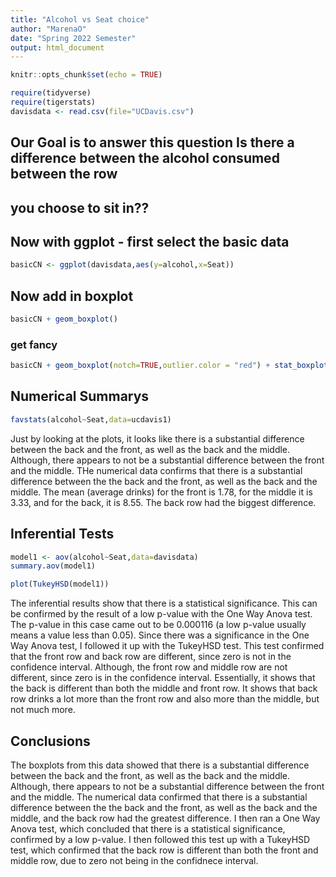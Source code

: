```yaml
---
title: "Alcohol vs Seat choice"
author: "MarenaO"
date: "Spring 2022 Semester"
output: html_document
---
```


```r
knitr::opts_chunk$set(echo = TRUE)
```

```r
require(tidyverse)
require(tigerstats)
davisdata <- read.csv(file="UCDavis.csv")
```
## Our Goal is to answer this question Is there a difference between the alcohol consumed between the row
## you choose to sit in??

## Now with ggplot - first select the basic data

```r
basicCN <- ggplot(davisdata,aes(y=alcohol,x=Seat))
```
## Now add in boxplot

```r
basicCN + geom_boxplot()
```
  
  
### get fancy  

```r
basicCN + geom_boxplot(notch=TRUE,outlier.color = "red") + stat_boxplot(geom ='errorbar') + labs(title="Fancy notch boxplot \n with 2 lines")
```

## Numerical Summarys 

```r
favstats(alcohol~Seat,data=ucdavis1)
```
Just by looking at the plots, it looks like there is a substantial difference between the back and the front, as well as the back and the middle. Although, there appears to not be a substantial difference between the front and the middle. THe numerical data confirms that there is a substantial difference between the the back and the front, as well as the back and the middle. The mean (average drinks) for the front is 1.78, for the middle it is 3.33, and for the back, it is 8.55. The back row had the biggest difference.  

## Inferential Tests

```r
model1 <- aov(alcohol~Seat,data=davisdata)
summary.aov(model1)
```

```r
plot(TukeyHSD(model1))
```

The inferential results show that there is a statistical significance. This can be confirmed by the result of a low p-value with the One Way Anova test. The p-value in this case came out to be 0.000116 (a low p-value usually means a value less than 0.05). Since there was a significance in the One Way Anova test, I followed it up with the TukeyHSD test. This test confirmed that the front row and back row are different, since zero is not in the confidence interval. Although, the front row and middle row are not different, since zero is in the confidence interval. Essentially, it shows that the back is different than both the middle and front row. It shows that back row drinks a lot more than the front row and also more than the middle, but not much more. 

## Conclusions

The boxplots from this data showed that there is a substantial difference between the back and the front, as well as the back and the middle. Although, there appears to not be a substantial difference between the front and the middle. The numerical data confirmed that there is a substantial difference between the the back and the front, as well as the back and the middle, and the back row had the greatest difference. I then ran a One Way Anova test, which concluded that there is a statistical significance, confirmed by a low p-value. I then followed this test up with a TukeyHSD test, which confirmed that the back row is different than both the front and middle row, due to zero not being in the confidnece interval.


